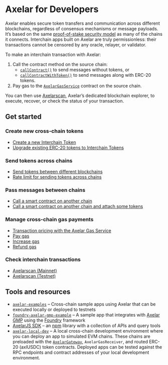 # Axelar for Developers

Axelar enables secure token transfers and communication across different blockchains, regardless of consensus mechanisms or message payloads. It’s based on the same [proof-of-stake security model](/learn/security#proof-of-stake-consensus) as many of the chains it connects. Interchain apps built on Axelar are truly permissionless: their transactions cannot be censored by any oracle, relayer, or validator.

To make an interchain transaction with Axelar:

1. Call the contract method on the source chain:
    * [`callContract()`](/dev/general-message-passing/gmp-messages/) to send messages without tokens, or
    * [`callContractWithToken()`](/dev/general-message-passing/gmp-tokens-with-messages/) to send messages along with ERC-20 tokens.
1. Pay gas to the [`AxelarGasService`](https://github.com/axelarnetwork/axelar-cgp-solidity/blob/main/contracts/gas-service/AxelarGasService.sol) contract on the source chain.

You can then use [Axelarscan](/dev/intro/#check-interchain-transactions), Axelar’s dedicated blockchain explorer, to execute, recover, or check the status of your transaction.

## Get started

### Create new cross-chain tokens

* [Create a new Interchain Token](/dev/send-tokens/interchain-tokens/create-token/)
* [Upgrade existing ERC-20 tokens to Interchain Tokens](/dev/send-tokens/interchain-tokens/upgrade-tokens/)

### Send tokens across chains

* [Send tokens between different blockchains](/dev/send-tokens/overview/)
* [Rate limit for sending tokens across chains](/dev/send-tokens/interchain-tokens/rate-limit/)

### Pass messages between chains

* [Call a smart contract on another chain](/dev/general-message-passing/gmp-messages/)
* [Call a smart contract on another chain and attach some tokens](/dev/general-message-passing/gmp-tokens-with-messages/)

### Manage cross-chain gas payments

* [Transaction pricing with the Axelar Gas Service](/dev/gas-service/pricing/)
* [Pay gas](/dev/gas-service/pay-gas/)
* [Increase gas](/dev/gas-service/increase-gas/)
* [Refund gas](/dev/gas-service/refund/)

### Check interchain transactions

* [Axelarscan (Mainnet)](https://axelarscan.io/)
* [Axelarscan (Testnet)](https://testnet.axelarscan.io/)

## Tools and resources

* [`axelar-examples`](https://github.com/axelarnetwork/axelar-examples) – Cross-chain sample apps using Axelar that can be executed locally or deployed to testnets
* [`foundry-axelar-gmp-example`](https://github.com/axelarnetwork/foundry-axelar-gmp-example) – A sample app that integrates with [Axelar GMP](/dev/general-message-passing/overview/) using the [Foundry](https://github.com/foundry-rs/foundry) framework
* [AxelarJS SDK](/dev/axelarjs-sdk/intro/) – an [npm](https://www.npmjs.com/) library with a collection of APIs and query tools
* [`axelar-local-dev`](https://github.com/axelarnetwork/axelar-local-dev) – A local cross-chain development environment where you can deploy an app to simulated EVM chains. These chains are preloaded with the [`AxelarGateway`](https://github.com/axelarnetwork/axelar-cgp-solidity/blob/main/contracts/AxelarGateway.sol), `AxelarGasReceiver`, and routed ERC-20 (axlUSDC) token contracts. Deployed apps can be tested against the RPC endpoints and contract addresses of your local development environment.